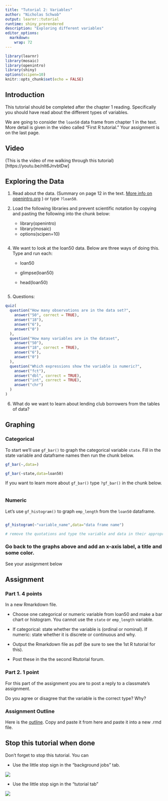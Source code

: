 ```yaml
---
title: "Tutorial 2: Variables"
author: "Nicholas Schwab"
output: learnr::tutorial
runtime: shiny_prerendered
description: "Exploring different variables"
editor_options: 
  markdown: 
    wrap: 72
---
```


```r
library(learnr)
library(mosaic)
library(openintro)
library(shiny)
options(scipen=10)
knitr::opts_chunk$set(echo = FALSE)
```

## Introduction

This tutorial should be completed after the chapter 1 reading.
Specifically you should have read about the different types of
variables.

We are going to consider the `loan50` data frame from chapter 1 in the
text. More detail is given in the video called "First R tutorial." Your
assignment is on the last page.

## Video

(This is the video of me walking through this tutorial)[https://youtu.be/nlt6JnvbtDw]

## Exploring the Data

1.  Read about the data. (Summary on page 12 in the text. [More info on
    openintro.org](https://www.openintro.org/data/index.php?data=loan50)
    ) or type `?loan50`.

2.  Load the following libraries and prevent scientific notation by
    copying and pasting the following into the chunk below:

    -   library(openintro)
    -   library(mosaic)
    -   options(scipen=10)

```r

```

4.  We want to look at the loan50 data. Below are three ways of doing
    this. Type and run each:
    -   loan50

    -   glimpse(loan50)

    -   head(loan50)

```r

```

5.  Questions:

```r
quiz(
  question("How many observations are in the data set?",
    answer("50", correct = TRUE),
    answer("18"),
    answer("6"),
    answer("0")
  ),
  question("How many variables are in the dataset",
    answer("50"),
    answer("18", correct = TRUE),
    answer("6"),
    answer("0")
  ),
  question("Which expressions show the variable is numeric?",
    answer("fct"),
    answer("dbl", correct = TRUE),
    answer("int", correct = TRUE),
    answer("chr")
  )
)
```

6.  What do we want to learn about lending club borrowers from the
    tables of data?

## Graphing

### Categorical

To start we'll use `gf_bar()` to graph the categorical variable `state`.
Fill in the state variable and dataframe names then run the chunk
below.

```r
gf_bar(~,data=)
```

```r
gf_bar(~state,data=loan50)
```

If you want to learn more about `gf_bar()` type `?gf_bar()` in the chunk
below.

```r

```

### Numeric

Let's use `gf_histogram()` to graph `emp_length` from the `loan50`
dataframe.

```r

```

```r

gf_histogram(~"variable_name",data="data frame name")

# remove the quotations and type the variable and data in their appropriate locations. 
```

### Go back to the graphs above and add an x-axis label, a title and some color.

See your assignment below

## Assignment

### Part 1. 4 points

In a new Rmarkdown file.

-   Choose one categorical or numeric variable from loan50 and make a
    bar chart or histogram. You cannot use the `state` or `emp_length`
    variable.

-   If categorical: state whether the variable is (ordinal or nominal).
    If numeric: state whether it is discrete or continuous and why.

-   Output the Rmarkdown file as pdf (be sure to see the 1st R tutorial
    for this).

-   Post these in the the second Rtutorial forum.

### Part 2. 1 point

For this part of the assignment you are to post a reply to a classmate's
assignment.

Do you agree or disagree that the variable is the correct type? Why?

### Assignment Outline

Here is the
[outline](https://github.com/Nics-Github/MTH142Rtutorials/blob/master/inst/tutorials/2nd_Rtutorial_variable_types_bar_hist/2nd_tutorial_outline.txt).
Copy and paste it from here and paste it into a new .rmd file.

## Stop this tutorial when done

Don't forget to stop this tutorial. You can

-   Use the little stop sign in the "background jobs" tab.

![](images/background_jobs_stopsign.png)

-   Use the little stop sign in the "tutorial tab"

![](images/tutorial_stop_sign.png)
